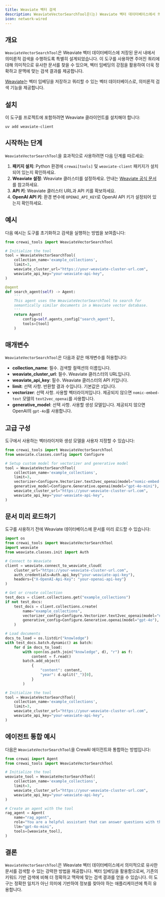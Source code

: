 ```yaml
---
title: Weaviate 벡터 검색
description: WeaviateVectorSearchTool은(는) Weaviate 벡터 데이터베이스에서 의미적으로 유사한 문서를 검색하도록 설계되었습니다.
icon: network-wired
---
```


## 개요

`WeaviateVectorSearchTool`은 Weaviate 벡터 데이터베이스에 저장된 문서 내에서 의미론적 검색을 수행하도록 특별히 설계되었습니다. 이 도구를 사용하면 주어진 쿼리에 대해 의미적으로 유사한 문서를 찾을 수 있으며, 벡터 임베딩의 강점을 활용하여 더욱 정확하고 문맥에 맞는 검색 결과를 제공합니다.

[Weaviate](https://weaviate.io/)는 벡터 임베딩을 저장하고 쿼리할 수 있는 벡터 데이터베이스로, 의미론적 검색 기능을 제공합니다.

## 설치

이 도구를 프로젝트에 포함하려면 Weaviate 클라이언트를 설치해야 합니다:

```shell
uv add weaviate-client
```

## 시작하는 단계

`WeaviateVectorSearchTool`을 효과적으로 사용하려면 다음 단계를 따르세요:

1. **패키지 설치**: Python 환경에 `crewai[tools]` 및 `weaviate-client` 패키지가 설치되어 있는지 확인하세요.
2. **Weaviate 설정**: Weaviate 클러스터를 설정하세요. 안내는 [Weaviate 공식 문서](https://weaviate.io/developers/wcs/manage-clusters/connect)를 참고하세요.
3. **API 키**: Weaviate 클러스터 URL과 API 키를 확보하세요.
4. **OpenAI API 키**: 환경 변수에 `OPENAI_API_KEY`로 OpenAI API 키가 설정되어 있는지 확인하세요.

## 예시

다음 예시는 도구를 초기화하고 검색을 실행하는 방법을 보여줍니다:

```python Code
from crewai_tools import WeaviateVectorSearchTool

# Initialize the tool
tool = WeaviateVectorSearchTool(
    collection_name='example_collections',
    limit=3,
    weaviate_cluster_url="https://your-weaviate-cluster-url.com",
    weaviate_api_key="your-weaviate-api-key",
)

@agent
def search_agent(self) -> Agent:
    '''
    This agent uses the WeaviateVectorSearchTool to search for
    semantically similar documents in a Weaviate vector database.
    '''
    return Agent(
        config=self.agents_config["search_agent"],
        tools=[tool]
    )
```

## 매개변수

`WeaviateVectorSearchTool`은 다음과 같은 매개변수를 허용합니다:

- **collection_name**: 필수. 검색할 컬렉션의 이름입니다.
- **weaviate_cluster_url**: 필수. Weaviate 클러스터의 URL입니다.
- **weaviate_api_key**: 필수. Weaviate 클러스터의 API 키입니다.
- **limit**: 선택 사항. 반환할 결과 수입니다. 기본값은 `3`입니다.
- **vectorizer**: 선택 사항. 사용할 벡터라이저입니다. 제공되지 않으면 `nomic-embed-text` 모델의 `text2vec_openai`를 사용합니다.
- **generative_model**: 선택 사항. 사용할 생성 모델입니다. 제공되지 않으면 OpenAI의 `gpt-4o`를 사용합니다.

## 고급 구성

도구에서 사용하는 벡터라이저와 생성 모델을 사용자 지정할 수 있습니다:

```python Code
from crewai_tools import WeaviateVectorSearchTool
from weaviate.classes.config import Configure

# Setup custom model for vectorizer and generative model
tool = WeaviateVectorSearchTool(
    collection_name='example_collections',
    limit=3,
    vectorizer=Configure.Vectorizer.text2vec_openai(model="nomic-embed-text"),
    generative_model=Configure.Generative.openai(model="gpt-4o-mini"),
    weaviate_cluster_url="https://your-weaviate-cluster-url.com",
    weaviate_api_key="your-weaviate-api-key",
)
```

## 문서 미리 로드하기

도구를 사용하기 전에 Weaviate 데이터베이스에 문서를 미리 로드할 수 있습니다:

```python Code
import os
from crewai_tools import WeaviateVectorSearchTool
import weaviate
from weaviate.classes.init import Auth

# Connect to Weaviate
client = weaviate.connect_to_weaviate_cloud(
    cluster_url="https://your-weaviate-cluster-url.com",
    auth_credentials=Auth.api_key("your-weaviate-api-key"),
    headers={"X-OpenAI-Api-Key": "your-openai-api-key"}
)

# Get or create collection
test_docs = client.collections.get("example_collections")
if not test_docs:
    test_docs = client.collections.create(
        name="example_collections",
        vectorizer_config=Configure.Vectorizer.text2vec_openai(model="nomic-embed-text"),
        generative_config=Configure.Generative.openai(model="gpt-4o"),
    )

# Load documents
docs_to_load = os.listdir("knowledge")
with test_docs.batch.dynamic() as batch:
    for d in docs_to_load:
        with open(os.path.join("knowledge", d), "r") as f:
            content = f.read()
        batch.add_object(
            {
                "content": content,
                "year": d.split("_")[0],
            }
        )

# Initialize the tool
tool = WeaviateVectorSearchTool(
    collection_name='example_collections',
    limit=3,
    weaviate_cluster_url="https://your-weaviate-cluster-url.com",
    weaviate_api_key="your-weaviate-api-key",
)
```

## 에이전트 통합 예시

다음은 `WeaviateVectorSearchTool`을 CrewAI 에이전트와 통합하는 방법입니다:

```python Code
from crewai import Agent
from crewai_tools import WeaviateVectorSearchTool

# Initialize the tool
weaviate_tool = WeaviateVectorSearchTool(
    collection_name='example_collections',
    limit=3,
    weaviate_cluster_url="https://your-weaviate-cluster-url.com",
    weaviate_api_key="your-weaviate-api-key",
)

# Create an agent with the tool
rag_agent = Agent(
    name="rag_agent",
    role="You are a helpful assistant that can answer questions with the help of the WeaviateVectorSearchTool.",
    llm="gpt-4o-mini",
    tools=[weaviate_tool],
)
```

## 결론

`WeaviateVectorSearchTool`은 Weaviate 벡터 데이터베이스에서 의미적으로 유사한 문서를 검색할 수 있는 강력한 방법을 제공합니다. 벡터 임베딩을 활용함으로써, 기존의 키워드 기반 검색에 비해 더 정확하고 맥락에 맞는 검색 결과를 얻을 수 있습니다. 이 도구는 정확한 일치가 아닌 의미에 기반하여 정보를 찾아야 하는 애플리케이션에 특히 유용합니다.
